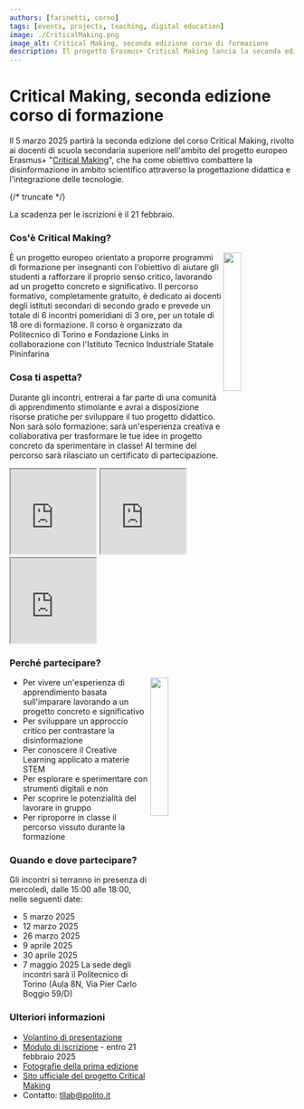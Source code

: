 ```yaml
---
authors: [farinetti, corno]
tags: [events, projects, teaching, digital education]
image: ./CriticalMaking.png
image_alt: Critical Making, seconda edizione corso di formazione
description: Il progetto Erasmus+ Critical Making lancia la seconda edizione del suo corso per combattere la disinformazione in ambito scientifico attraverso la progettazione didattica e l'integrazione delle tecnologie. Il corso è rivolto a tutti i docenti STEM degli istituti secondari di secondo grado. Iscrizioni aperte fino al 21 febbraio. 
---
```




# Critical Making, seconda edizione corso di formazione

Il 5 marzo 2025 partirà la seconda edizione del corso Critical Making,
rivolto ai docenti di scuola secondaria superiore nell'ambito del
progetto europeo Erasmus+ "[Critical Making](https://elite.polito.it/research/Projects/CriticalMaking)", che ha come obiettivo
combattere la disinformazione in ambito scientifico attraverso la
progettazione didattica e l'integrazione delle tecnologie.

{/* truncate */}

La scadenza per le iscrizioni è il 21 febbraio.


### Cos'è Critical Making?

<img src={photo} align='right' width='25%'/>

È un progetto europeo orientato a
proporre programmi di formazione per
insegnanti con l'obiettivo di aiutare gli
studenti a rafforzare il proprio senso
critico, lavorando ad un progetto
concreto e significativo.
Il percorso formativo, completamente
gratuito, è dedicato ai docenti degli
istituti secondari di secondo grado e
prevede un totale di 6 incontri
pomeridiani di 3 ore, per un totale di 18
ore di formazione.
Il corso è organizzato da Politecnico di
Torino e Fondazione Links in
collaborazione con l'Istituto Tecnico
Industriale Statale Pininfarina

### Cosa ti aspetta?
Durante gli incontri, entrerai a far parte
di una comunità di apprendimento
stimolante e avrai a disposizione risorse
pratiche per sviluppare il tuo progetto
didattico. Non sarà solo formazione: sarà
un'esperienza creativa e collaborativa per
trasformare le tue idee in progetto
concreto da sperimentare in classe!
Al termine del percorso sarà rilasciato un
certificato di partecipazione.

<iframe src="https://drive.google.com/file/d/1YgdWNfRHZ6-cx-PSXfBOgq-ItV7Hu-gv/preview" width="30%" allow="autoplay"></iframe>
<iframe src="https://drive.google.com/file/d/1PvZbQleH2-Veohxj90xPgrqrnrrl6zWb/preview" width="30%" allow="autoplay"></iframe>
<iframe src="https://drive.google.com/file/d/1gmdzaVNXeyae3Uxn2Hv6eJFZjYk_csHK/preview" width="30%" allow="autoplay"></iframe>


### Perché partecipare?

<img src={volantino} align='right' width='25%'/>

- Per vivere un'esperienza di
apprendimento basata sull'imparare
lavorando a un progetto concreto e
significativo
- Per sviluppare un approccio critico
per contrastare la disinformazione
- Per conoscere il Creative Learning
applicato a materie STEM
- Per esplorare e sperimentare con
strumenti digitali e non
- Per scoprire le potenzialità del
lavorare in gruppo
-  Per riproporre in classe il percorso
vissuto durante la formazione

### Quando e dove partecipare?
Gli incontri si terranno in presenza di
mercoledì, dalle 15:00 alle 18:00, nelle
seguenti date:
- 5 marzo 2025
- 12 marzo 2025
- 26 marzo 2025
- 9 aprile 2025
- 30 aprile 2025
-  7 maggio 2025
La sede degli incontri sarà il Politecnico di
Torino (Aula 8N, Via Pier Carlo Boggio
59/D)

### Ulteriori informazioni

- [Volantino di presentazione](./Volantino%20Formazione%20CM%20v2.pdf)
- [Modulo di iscrizione](https://forms.office.com/pages/responsepage.aspx?id=kqwFKkkgJkqbNIl3Y-_I4ltzneW-tG1JrxhrkrRXG89UQjZTRFZQUzRKUzlUR1JDWkZWU0E3UjRWMS4u&route=shorturl) - entro 21 febbraio 2025
- [Fotografie della prima edizione](https://drive.google.com/drive/u/2/folders/1mj3OujA8eGl507NyF38a9q4xX3BgpKlf)
- [Sito ufficiale del progetto Critical Making](http://www.critical-making.eu/)
- Contatto: tllab@polito.it